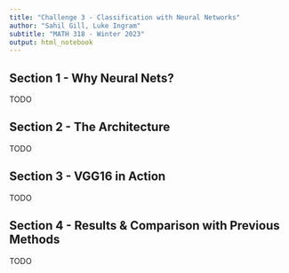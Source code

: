 ```yaml
---
title: "Challenge 3 - Classification with Neural Networks"
author: "Sahil Gill, Luke Ingram"
subtitle: "MATH 318 - Winter 2023"
output: html_notebook
---
```


## Section 1 - Why Neural Nets?

TODO

## Section 2 - The Architecture

TODO

## Section 3 - VGG16 in Action

TODO

## Section 4 - Results & Comparison with Previous Methods

TODO
